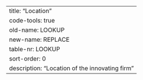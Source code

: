 ---
title: "Location"
code-tools: true
old-name: LOOKUP
new-name: REPLACE
table-nr: LOOKUP
sort-order: 0
description: "Location of the innovating firm"
---